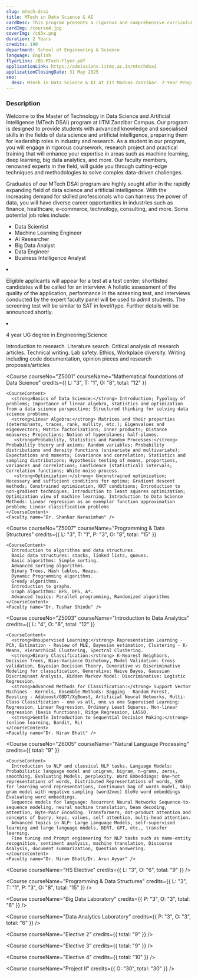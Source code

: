 ```yaml
---
slug: mtech-dsai
title: MTech in Data Science & AI
cardDesc: This program presents a rigorous and comprehensive curriculum designed to cultivate expertise in DS & AI. Along with core courses like Mathematical Foundations of Data Science, Programming and Data Structures and a selection of supplementary electives. There is a heavy emphasis on hands-on lab work and industry driven projects, students acquire research aptitude along with the necessary skills to succeed in the job market.
cardImg: /course4.jpg
coverImg: /cd3x.png
duration: 2 Years
credits: 190
department: School of Engineering & Science
language: English
flyerLink: /BS-MTech-Flyer.pdf
applicationLink: https://admissions.iitmz.ac.in/mtechdsai
applicationClosingDate: 31 May 2025
seo:
  desc: MTech in Data Science & AI at IIT Madras Zanzibar. 2-Year Program. Specialized Skills in AI, Machine Learning, Big Data, And More. Apply Now.
---
```

<section>
<h3>Description</h3>
<p>Welcome to the Master of Technology in Data Science and Artificial Intelligence (MTech DSAI) program at IITM Zanzibar Campus. Our program is designed to provide students with advanced knowledge and specialised skills in the fields of data science and artificial intelligence, preparing them for leadership roles in industry and research. As a student in our program, you will engage in rigorous coursework, research project and practical training that will enhance your expertise in areas such as machine learning, deep learning, big data analytics, and more. Our faculty members, renowned experts in the field, will guide you through cutting-edge techniques and methodologies to solve complex data-driven challenges.</p>
</section>

<JobProspects>
<p>
Graduates of our MTech DSAI program are highly sought after in the rapidly expanding field of data science and artificial intelligence. With the increasing demand for skilled professionals who can harness the power of data, you will have diverse career opportunities in industries such as finance, healthcare, e-commerce, technology, consulting, and more. Some potential job roles include:
</p>
<ul>
<li>Data Scientist</li>
<li>Machine Learning Engineer</li>
<li>AI Researcher</li>
<li>Big Data Analyst</li>
<li>Data Engineer</li>
<li>Business Intelligence Analyst</li>
</ul>
</JobProspects>

<CourseEligibility>

 <li>
                  <BsFillCheckCircleFill />
                  <p>
                    Eligible applicants will appear for a test at a test center;
                    shortlisted candidates will be called for an interview. A
                    holistic assessment of the quality of the application,
                    performance in the screening test, and interviews conducted
                    by the expert faculty panel will be used to admit students.
                    The screening test will be similar to SAT in level/type.
                    Further details will be announced shortly.
                  </p>
                </li>
                <li>
                  <BsFillCheckCircleFill  />
                  <p>4 year UG degree in Engineering/Science</p>
                </li>
</CourseEligibility>

<Curriculum>
<Semester title="Semester I" credits="54">
  <Course 
    courseNo="Z5009"
    courseName="Research Skills & Seminar"
    credits={{
      P: "3",
      O: "3",
      total: "6"
    }}
  >
    <CourseContent>
      Introduction to research. 
      Literature search. 
      Critical analysis of research articles. 
      Technical writing. 
      Lab safety. 
      Ethics, Workplace diversity.
      Writing including code documentation, opinion pieces and research proposals/articles
    </CourseContent>
    <Faculty name="Dr. AK Suresh" />
  </Course>

  <Course 
    courseNo="Z5001"
    courseName="Mathematical foundations of Data Science"
    credits={{
      L: "3",
      T: "1", 
      O: "8",
      total: "12"
    }}
  >
    <CourseContent>
      <strong>Basics of Data Science:</strong> Introduction; Typology of problems; Importance of linear algebra, statistics and optimization from a data science perspective; Structured thinking for solving data science problems. 
      <strong>Linear Algebra:</strong> Matrices and their properties (determinants, traces, rank, nullity, etc.); Eigenvalues and eigenvectors; Matrix factorizations; Inner products; Distance measures; Projections; Notion of hyperplanes; half-planes.
       <strong>Probability, Statistics and Random Processes:</strong> Probability theory and axioms; Random variables; Probability distributions and density functions (univariate and multivariate); Expectations and moments; Covariance and correlation; Statistics and sampling distributions; Hypothesis testing of means, proportions, variances and correlations; Confidence (statistical) intervals; Correlation functions; White-noise process. 
       <strong>Optimization:</strong> Unconstrained optimization; Necessary and sufficient conditions for optima; Gradient descent methods; Constrained optimization, KKT conditions; Introduction to non-gradient techniques; Introduction to least squares optimization; Optimization view of machine learning. Introduction to Data Science Methods: Linear regression as an exemplar function approximation problem; Linear classification problems
    </CourseContent>
    <Faculty name="Dr. Shankar Narasimhan" />
  </Course>

  <Course 
    courseNo="Z5007"
    courseName="Programming & Data Structures"
    credits={{
      L: "3",
      T: "1",
      P: "3",
      O: "8",
      total: "15"
    }}
  >
    <CourseContent>
      Introduction to algorithms and data structures. 
      Basic data structures: stacks, linked lists, queues. 
      Basic algorithms: Simple sorting. 
      Advanced sorting algorithms. 
      Binary Trees, Hash tables, Heaps. 
      Dynamic Programming algorithms. 
      Greedy algorithms. 
      Introduction to graphs. 
      Graph algorithms: BFS, DFS, A*. 
      Advanced topics: Parallel programming, Randomized algorithms
    </CourseContent>
    <Faculty name="Dr. Tushar Shinde" />
  </Course>

  <Course 
    courseNo="Z5003"
    courseName="Introduction to Data Analytics"
    credits={{
      L: "4",
      O: "8",
      total: "12"
    }}
  >
    <CourseContent>
      <strong>Unsupervised Learning:</strong> Representation Learning - PCA, Estimation - Review of MLE, Bayesian estimation, Clustering - K-Means, Hierarchical Clustering, Spectral Clustering. 
      <strong>Binary Classification:</strong> K-Nearest Neighbors, Decision Trees, Bias-Variance Dichotomy, Model Validation: Cross validation, Bayesian Decision Theory, Generative vs Discriminative Modeling for classification, Generative: Naive Bayes, Gaussian Discriminant Analysis, Hidden Markov Model: Discriminative: Logistic Regression. 
      <strong>Advanced Methods for Classification:</strong> Support Vector Machines - Kernels, Ensemble Methods: Bagging - Random Forest, Boosting - Adaboost/GBDT/XgBoost, Artificial Neural Networks, Multi-Class Classification - one vs all, one vs one Supervised Learning: Regression, Linear Regression, Ordinary Least Squares, Non-linear regression (basis functions), Ridge Regression, LASSO. 
      <strong>Gentle Introduction to Sequential Decision Making:</strong> (online learning, Bandit, RL)
    </CourseContent>
    <Faculty name="Dr. Nirav Bhatt" />
  </Course>

  <Course 
    courseNo="Z6005"
    courseName="Natural Language Processing"
    credits={{
      total: "9"
    }}
  >
    <CourseContent>
      Introduction to NLP and classical NLP tasks. Language Models: Probabilistic language model and unigram, bigram, n-grams, zeros, smoothing, Evaluating Models, perplexity. Word Embeddings: One-hot representations of words, Distributed Representations of words, SVD for learning word representations, Continuous bag of words model, Skip gram model with negative sampling (word2vec) GloVe word embeddings Evaluating word embeddings. 
      Sequence models for language: Recurrent Neural Networks Sequence-to-sequence modeling, neural machine translation, beam decoding, attention, Byte-Pair Encoding. Transformers, dot-product attention and concepts of Query, keys, values, self attention, multi-head attention. 
      Advanced topics in NLP: Large Language Models, self-supervised learning and large language models, BERT, GPT, etc., transfer learning. 
      Fine tuning and Prompt engineering for NLP tasks such as name-entity recognition, sentiment analysis, machine translation, Discourse Analysis, document summarization, Question answering.
    </CourseContent>
    <Faculty name="Dr. Nirav Bhatt/Dr. Arun Ayyar" />
  </Course>
</Semester>

<Semester title="Semester II" credits="52">
  <Course 
    courseName="Elective"
    credits={{
      total: "9"
    }}
  />

  <Course 
    courseName="HS Elective"
    credits={{
      L: "3",
      O: "6",
      total: "9"
    }}
  />

  <Course 
    courseName="Programming & Data Structures"
    credits={{
      L: "3",
      T: "1",
      P: "3",
      O: "8",
      total: "15"
    }}
  />

  <Course 
    courseName="Big Data Laboratory"
    credits={{
      P: "3",
      O: "3",
      total: "6"
    }}
  />

  <Course 
    courseName="Data Analytics Laboratory"
    credits={{
      P: "3",
      O: "3",
      total: "6"
    }}
  />

  <Course 
    courseName="Elective 2"
    credits={{
      total: "9"
    }}
  />

  <Course 
    courseName="Elective 3"
    credits={{
      total: "9"
    }}
  />

  <Course 
    courseName="Elective 4"
    credits={{
      total: "10"
    }}
  />
</Semester>

<Semester title="Semester III" credits="50">
  <Course 
    courseName="Project I (Summer)"
    credits={{
      O: "20",
      total: "20"
    }}
  />

  <Course 
    courseName="Project II"
    credits={{
      O: "30",
      total: "30"
    }}
  />

</Semester>

<Semester title="Semester IV" credits="40">
  <Course 
    courseName="Project III"
    credits={{
      O: "40",
      total: "40"
    }}
  />

</Semester>
</Curriculum>